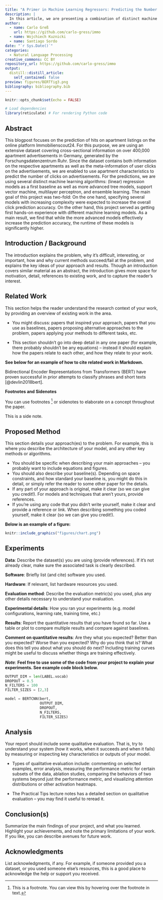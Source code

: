 ```yaml
---
title: "A Primer in Machine Learning Regressors: Predicting the Number of Hits of ImmobilienScout24 Listings"
description: |
  In this article, we are presenting a combination of distinct machine learning models to predict the number of hits on housing advertisements on the housing platform Immobilienscout24. The predictions are based on numerous variables describing key features of the respective apartment. 
author: 
  - name: Carlo Greß 
    url: https://github.com/carlo-gress/immo
  - name: Wojchiech Kuznicki
  - name: Santiago Sordo 
date: "`r Sys.Date()`" 
categories: 
  - Natural Language Processing 
creative_commons: CC BY
repository_url: https://github.com/carlo-gress/immo
output: 
  distill::distill_article: 
    self_contained: false
preview: figures/BERTfig3.png
bibliography: bibliography.bib
---
```


```r
knitr::opts_chunk$set(echo = FALSE)

# Load dependencies 
library(reticulate) # For rendering Python code 
```

## Abstract 

This blogpost focuses on the prediction of hits on apartment listings on the online platform Immobilienscout24. For this purpose, we are using an extensive dataset covering cross-sectional information on over 400,000 apartment advertisements in Germany, generated by the Forschungsdatenzentrum Ruhr. Since the dataset contains both information on the respective apartments as well as the meta-information of user clicks on the advertisements, we are enabled to use apartment characteristics to predict the number of clicks on advertisements. For the predictions, we are using several distinct machine learning algorithms: (linear) regression models as a first baseline as well as more advanced tree models, support vector machine, multilayer perceptron, and ensemble learning. The main goal of this project was two-fold: On the one hand, specifying several models with increasing complexity were expected to increase the overall click prediction accuracy. On the other hand, this project served as getting first hands-on experience with different machine learning models. As a main result, we find that while the more advanced models effectively increase the prediction accuracy, the runtime of these models is significantly higher. 

## Introduction / Background

The introduction explains the problem, why it's difficult, interesting, or important, how and why current methods succeed/fail at the problem, and explains the key ideas of your approach and results. Though an introduction covers similar material as an abstract, the introduction gives more space for motivation, detail, references to existing work, and to capture the reader's interest.

## Related Work 

This section helps the reader understand the research context of your work, by providing an overview of existing work in the area.

- You might discuss: papers that inspired your approach, papers that you use as baselines, papers proposing alternative approaches to the problem, papers applying your methods to different tasks, etc.

- This section shouldn't go into deep detail in any one paper (for example, there probably shouldn't be any equations) -- instead it should explain how the papers relate to each other, and how they relate to your work.

**See below for an example of how to cite related work in Markdown.**

Bidirectional Encoder Representations from Transformers (BERT) have proven successful in prior attempts to classify phrases and short texts [@devlin2018bert].

**Footnotes and Sidenotes**

You can use footnotes ^[This is a footnote. You can view this by hovering over the footnote in text.] or sidenotes to elaborate on a concept throughout the paper. 

<aside>
This is a side note. 
</aside>

## Proposed Method 

This section details your approach(es) to the problem. For example, this is where you describe the architecture of your model, and any other key methods or algorithms.

- You should be specific when describing your main approaches -- you probably want to include equations and figures.
- You should also describe your baseline(s). Depending on space constraints, and how standard your baseline is, you might do this in detail, or simply refer the reader to some other paper for the details. 
- If any part of your approach is original, make it clear (so we can give you credit!). For models and techniques that aren't yours, provide references.
- If you're using any code that you didn't write yourself, make it clear and provide a reference or link. When describing something you coded yourself, make it clear (so we can give you credit!).

**Below is an example of a figure:**

```r
knitr::include_graphics("figures/chart.png")
```

## Experiments 

**Data**: Describe the dataset(s) you are using (provide references). If it's not already clear, make sure the associated task is clearly described.
 
**Software**: Briefly list (and cite) software you used.

**Hardware**: If relevant, list hardware resources you used.

**Evaluation method**: Describe the evaluation metric(s) you used, plus any other details necessary to understand your evaluation.

**Experimental details**: How you ran your experiments (e.g. model configurations, learning rate, training time, etc.) 

**Results**: Report the quantitative results that you have found so far. Use a table or plot to compare multiple results and compare against baselines. 

**Comment on quantitative results**: Are they what you expected? Better than you expected? Worse than you expected? Why do you think that is? What does this tell you about what you should do next? Including training curves might be useful to discuss whether things are training effectively.

***Note***: **Feel free to use some of the code from your project to explain your experiments. See example code block below.**

```python
OUTPUT_DIM = len(LABEL.vocab)
DROPOUT = 0.5
N_FILTERS = 100
FILTER_SIZES = [2,3]

model = BERTCNN(bert,
                OUTPUT_DIM,
                DROPOUT,
                N_FILTERS,
                FILTER_SIZES)
```

## Analysis 

Your report should include some qualitative evaluation. That is, try to understand your system (how it works, when it succeeds and when it fails) by measuring or inspecting key characteristics or outputs of your model.

- Types of qualitative evaluation include: commenting on selected examples, error analysis, measuring the performance metric for certain subsets of the data, ablation studies, comparing the behaviors of two systems beyond just the performance metric, and visualizing attention distributions or other activation heatmaps.

- The Practical Tips lecture notes has a detailed section on qualitative evaluation -- you may find it useful to reread it.

## Conclusion(s)

Summarize the main findings of your project, and what you learned. Highlight your achievements, and note the primary limitations of your work. If you like, you can describe avenues for future work.

## Acknowledgments 

List acknowledgments, if any. For example, if someone provided you a dataset, or you used someone else's resources, this is a good place to acknowledge the help or support you received.